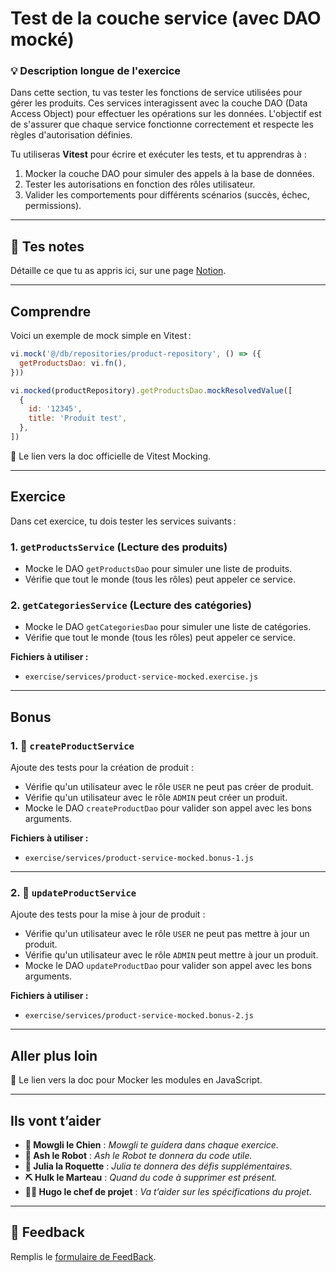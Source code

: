 # Test de la couche service (avec DAO mocké)

### 💡 Description longue de l'exercice

Dans cette section, tu vas tester les fonctions de service utilisées pour gérer les produits. Ces services interagissent avec la couche DAO (Data Access Object) pour effectuer les opérations sur les données. L'objectif est de s'assurer que chaque service fonctionne correctement et respecte les règles d'autorisation définies.

Tu utiliseras **Vitest** pour écrire et exécuter les tests, et tu apprendras à :

1. Mocker la couche DAO pour simuler des appels à la base de données.
2. Tester les autorisations en fonction des rôles utilisateur.
3. Valider les comportements pour différents scénarios (succès, échec, permissions).

---

## 📝 Tes notes

Détaille ce que tu as appris ici, sur une page [Notion](https://go.mikecodeur.com/course-notes-template).

---

## Comprendre

Voici un exemple de mock simple en Vitest :

```jsx
vi.mock('@/db/repositories/product-repository', () => ({
  getProductsDao: vi.fn(),
}))

vi.mocked(productRepository).getProductsDao.mockResolvedValue([
  {
    id: '12345',
    title: 'Produit test',
  },
])
```

📑 Le lien vers la doc officielle de Vitest Mocking.

---

## Exercice

Dans cet exercice, tu dois tester les services suivants :

### 1. **`getProductsService`** (Lecture des produits)

- Mocke le DAO `getProductsDao` pour simuler une liste de produits.
- Vérifie que tout le monde (tous les rôles) peut appeler ce service.

### 2. **`getCategoriesService`** (Lecture des catégories)

- Mocke le DAO `getCategoriesDao` pour simuler une liste de catégories.
- Vérifie que tout le monde (tous les rôles) peut appeler ce service.

**Fichiers à utiliser :**

- `exercise/services/product-service-mocked.exercise.js`

---

## Bonus

### 1. 🚀 **`createProductService`**

Ajoute des tests pour la création de produit :

- Vérifie qu'un utilisateur avec le rôle `USER` ne peut pas créer de produit.
- Vérifie qu'un utilisateur avec le rôle `ADMIN` peut créer un produit.
- Mocke le DAO `createProductDao` pour valider son appel avec les bons arguments.

**Fichiers à utiliser :**

- `exercise/services/product-service-mocked.bonus-1.js`

---

### 2. 🚀 **`updateProductService`**

Ajoute des tests pour la mise à jour de produit :

- Vérifie qu'un utilisateur avec le rôle `USER` ne peut pas mettre à jour un produit.
- Vérifie qu'un utilisateur avec le rôle `ADMIN` peut mettre à jour un produit.
- Mocke le DAO `updateProductDao` pour valider son appel avec les bons arguments.

**Fichiers à utiliser :**

- `exercise/services/product-service-mocked.bonus-2.js`

---

## Aller plus loin

📑 Le lien vers la doc pour Mocker les modules en JavaScript.

---

## Ils vont t’aider

- **🐶 Mowgli le Chien** : _Mowgli te guidera dans chaque exercice._
- **🤖 Ash le Robot** : _Ash le Robot te donnera du code utile._
- **🚀 Julia la Roquette** : _Julia te donnera des défis supplémentaires._
- **⛏️ Hulk le Marteau** : _Quand du code à supprimer est présent._
- **👨‍✈️ Hugo le chef de projet** : _Va t’aider sur les spécifications du projet._

---

## 🐜 Feedback

Remplis le [formulaire de FeedBack](https://go.mikecodeur.com/cours-react-avis).
